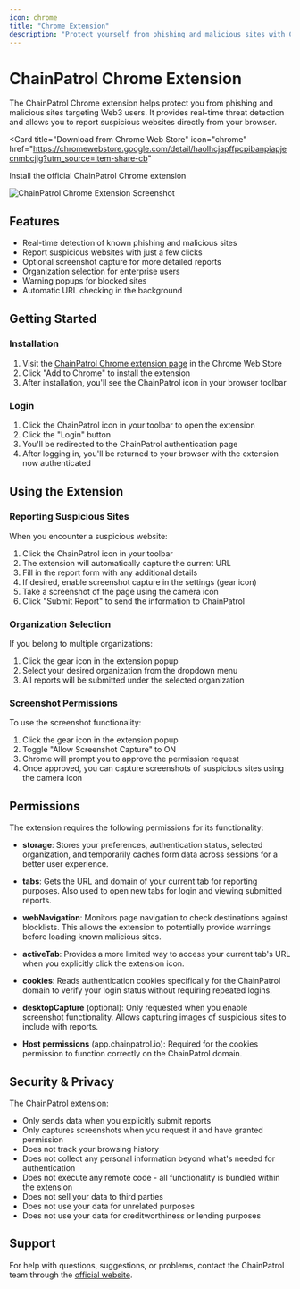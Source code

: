 ```yaml
---
icon: chrome
title: "Chrome Extension"
description: "Protect yourself from phishing and malicious sites with ChainPatrol's Chrome extension"
---
```


# ChainPatrol Chrome Extension

The ChainPatrol Chrome extension helps protect you from phishing and malicious sites targeting Web3 users. It provides real-time threat detection and allows you to report suspicious websites directly from your browser.

<Card
  title="Download from Chrome Web Store"
  icon="chrome"
  href="https://chromewebstore.google.com/detail/haolhcjapffpcpibanpiapjecnmbcjjg?utm_source=item-share-cb"
>
  Install the official ChainPatrol Chrome extension
</Card>

<Frame>
  <img
    src="/images/extension.png"
    alt="ChainPatrol Chrome Extension Screenshot"
  />
</Frame>

## Features

- Real-time detection of known phishing and malicious sites
- Report suspicious websites with just a few clicks
- Optional screenshot capture for more detailed reports
- Organization selection for enterprise users
- Warning popups for blocked sites
- Automatic URL checking in the background

## Getting Started

### Installation

1. Visit the [ChainPatrol Chrome extension page](https://chromewebstore.google.com/detail/haolhcjapffpcpibanpiapjecnmbcjjg?utm_source=item-share-cb) in the Chrome Web Store
2. Click "Add to Chrome" to install the extension
3. After installation, you'll see the ChainPatrol icon in your browser toolbar

### Login

1. Click the ChainPatrol icon in your toolbar to open the extension
2. Click the "Login" button
3. You'll be redirected to the ChainPatrol authentication page
4. After logging in, you'll be returned to your browser with the extension now authenticated

## Using the Extension

### Reporting Suspicious Sites

When you encounter a suspicious website:

1. Click the ChainPatrol icon in your toolbar
2. The extension will automatically capture the current URL
3. Fill in the report form with any additional details
4. If desired, enable screenshot capture in the settings (gear icon)
5. Take a screenshot of the page using the camera icon
6. Click "Submit Report" to send the information to ChainPatrol

### Organization Selection

If you belong to multiple organizations:

1. Click the gear icon in the extension popup
2. Select your desired organization from the dropdown menu
3. All reports will be submitted under the selected organization

### Screenshot Permissions

To use the screenshot functionality:

1. Click the gear icon in the extension popup
2. Toggle "Allow Screenshot Capture" to ON
3. Chrome will prompt you to approve the permission request
4. Once approved, you can capture screenshots of suspicious sites using the camera icon

## Permissions

The extension requires the following permissions for its functionality:

- **storage**: Stores your preferences, authentication status, selected organization, and temporarily caches form data across sessions for a better user experience.

- **tabs**: Gets the URL and domain of your current tab for reporting purposes. Also used to open new tabs for login and viewing submitted reports.

- **webNavigation**: Monitors page navigation to check destinations against blocklists. This allows the extension to potentially provide warnings before loading known malicious sites.

- **activeTab**: Provides a more limited way to access your current tab's URL when you explicitly click the extension icon.

- **cookies**: Reads authentication cookies specifically for the ChainPatrol domain to verify your login status without requiring repeated logins.

- **desktopCapture** (optional): Only requested when you enable screenshot functionality. Allows capturing images of suspicious sites to include with reports.

- **Host permissions** (app.chainpatrol.io): Required for the cookies permission to function correctly on the ChainPatrol domain.

## Security & Privacy

The ChainPatrol extension:

- Only sends data when you explicitly submit reports
- Only captures screenshots when you request it and have granted permission
- Does not track your browsing history
- Does not collect any personal information beyond what's needed for authentication
- Does not execute any remote code - all functionality is bundled within the extension
- Does not sell your data to third parties
- Does not use your data for unrelated purposes
- Does not use your data for creditworthiness or lending purposes

## Support

For help with questions, suggestions, or problems, contact the ChainPatrol team through the [official website](https://chainpatrol.io).
